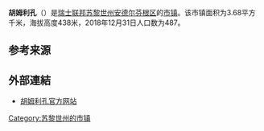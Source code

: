 {{Infobox settlement
| name = 胡姆利孔
| native_name = {{lang|de|Humlikon}}
| settlement_type = [[市镇_(瑞士)|瑞士市镇]]
| image_skyline = Humlikon 232.jpg
| image_caption = 胡姆利孔风光
| image_seal = Humlikon-blazon.svg
| image_map = Karte Gemeinde Humlikon 2019.png
| map_caption = 胡姆利孔在安德尔芬根区的位置
| pushpin_map = Switzerland
| pushpin_relief = Switzerland relief location map.jpg
| pushpin_label_position = bottom
| pushpin_map_caption = 胡姆利孔在瑞士的位置
| subdivision_type = 国家
| subdivision_name = {{CHE}}
| subdivision_type1 = [[瑞士行政区划|州]]
| subdivision_name1 = [[File:Flag_of_Canton_of_Zürich.svg|16px]] [[苏黎世州|苏黎世州]]
| subdivision_type2 = [[区_(瑞士)|区]]
| subdivision_name2 = [[安德尔芬根区|安德尔芬根区]]
| elevation_m = 438
| area_total_km2 = 3.68
| population_as_of = 2018年12月31日
| population_footnotes = <ref>{{cite web|url=https://www.bfs.admin.ch/bfs/de/home/statistiken/bevoelkerung.assetdetail.7966022.html|title=Ständige Wohnbevölkerung nach Staatsangehörigkeitskategorie, Geschlecht und Gemeinde, Provisorische Jahresergebnisse, 2018|trans_title=瑞士联邦2018年按国籍、性别和市镇划分的常住人口统计表|date=2019-04-09|publisher=[[瑞士联邦统计署|瑞士联邦统计署]]|language=de|accessdate=2019-11-11|archive-date=2019-04-11|archive-url=https://web.archive.org/web/20190411063248/https://www.bfs.admin.ch/bfs/de/home/statistiken/bevoelkerung.assetdetail.7966022.html|dead-url=no}}</ref>
| population_total = 487
| population_density_km2 = auto
| timezone = [[欧洲中部时间|CET]]
| utc_offset = +1
| timezone_DST = [[欧洲中部夏令时间|CEST]]
| utc_offset_DST = +2
| coordinates = {{coord|47|34|36|N|8|40|13|E|region:|display=inline,title}}
| postal_code_type = [[瑞士邮政编码系统|邮政编码]]
| postal_code = 8457
| blank_name = [[瑞士市镇官方编号|官方编号]]
| blank_info = 0032
| website = {{url|www.humlikon.ch}}
}}

'''胡姆利孔'''（{{lang-de|Humlikon}}）是[[瑞士联邦|瑞士联邦]][[苏黎世州|苏黎世州]][[安德尔芬根区|安德尔芬根区]]的[[市镇_(瑞士)|市镇]]。该市镇面积为3.68平方千米，海拔高度438米，2018年12月31日人口数为487。

== 参考来源 ==
{{reflist}}

== 外部連結 ==
* [http://www.humlikon.ch 胡姆利孔官方网站] {{Wayback|url=http://www.humlikon.ch/ |date=20130824150917 }} {{de icon}}

{{Switzerland-geo-stub}}
{{DEFAULTSORT:Humlikon}}
[[Category:苏黎世州的市镇|Category:苏黎世州的市镇]]